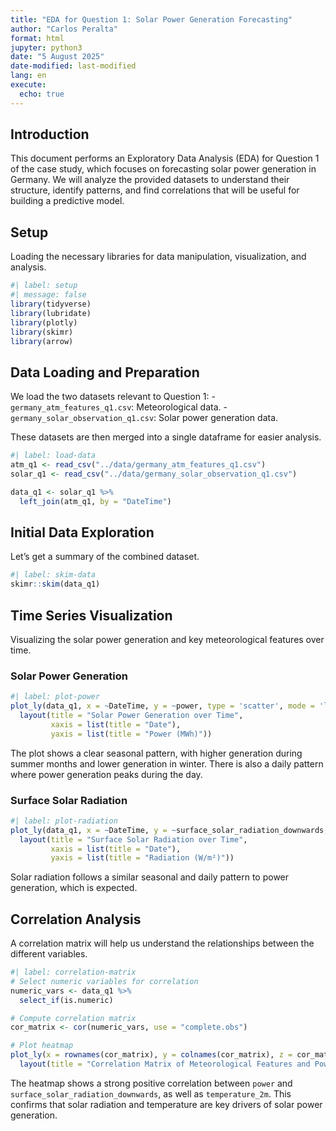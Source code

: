 ```yaml
---
title: "EDA for Question 1: Solar Power Generation Forecasting"
author: "Carlos Peralta"
format: html
jupyter: python3
date: "5 August 2025"
date-modified: last-modified
lang: en
execute:
  echo: true
---
```


## Introduction

This document performs an Exploratory Data Analysis (EDA) for Question 1 of the case study, which focuses on forecasting solar power generation in Germany. We will analyze the provided datasets to understand their structure, identify patterns, and find correlations that will be useful for building a predictive model.

## Setup

Loading the necessary libraries for data manipulation, visualization, and analysis.

```r
#| label: setup
#| message: false
library(tidyverse)
library(lubridate)
library(plotly)
library(skimr)
library(arrow)
```

## Data Loading and Preparation

We load the two datasets relevant to Question 1:
- `germany_atm_features_q1.csv`: Meteorological data.
- `germany_solar_observation_q1.csv`: Solar power generation data.

These datasets are then merged into a single dataframe for easier analysis.

```r
#| label: load-data
atm_q1 <- read_csv("../data/germany_atm_features_q1.csv")
solar_q1 <- read_csv("../data/germany_solar_observation_q1.csv")

data_q1 <- solar_q1 %>%
  left_join(atm_q1, by = "DateTime")
```

## Initial Data Exploration

Let's get a summary of the combined dataset.

```r
#| label: skim-data
skimr::skim(data_q1)
```

## Time Series Visualization

Visualizing the solar power generation and key meteorological features over time.

### Solar Power Generation

```r
#| label: plot-power
plot_ly(data_q1, x = ~DateTime, y = ~power, type = 'scatter', mode = 'lines') %>%
  layout(title = "Solar Power Generation over Time",
         xaxis = list(title = "Date"),
         yaxis = list(title = "Power (MWh)"))
```

The plot shows a clear seasonal pattern, with higher generation during summer months and lower generation in winter. There is also a daily pattern where power generation peaks during the day.

### Surface Solar Radiation

```r
#| label: plot-radiation
plot_ly(data_q1, x = ~DateTime, y = ~surface_solar_radiation_downwards, type = 'scatter', mode = 'lines') %>%
  layout(title = "Surface Solar Radiation over Time",
         xaxis = list(title = "Date"),
         yaxis = list(title = "Radiation (W/m²)"))
```

Solar radiation follows a similar seasonal and daily pattern to power generation, which is expected.

## Correlation Analysis

A correlation matrix will help us understand the relationships between the different variables.

```r
#| label: correlation-matrix
# Select numeric variables for correlation
numeric_vars <- data_q1 %>%
  select_if(is.numeric)

# Compute correlation matrix
cor_matrix <- cor(numeric_vars, use = "complete.obs")

# Plot heatmap
plot_ly(x = rownames(cor_matrix), y = colnames(cor_matrix), z = cor_matrix, type = "heatmap") %>%
  layout(title = "Correlation Matrix of Meteorological Features and Power Generation")
```

The heatmap shows a strong positive correlation between `power` and `surface_solar_radiation_downwards`, as well as `temperature_2m`. This confirms that solar radiation and temperature are key drivers of solar power generation.

